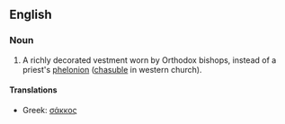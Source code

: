 {{wikipedia}}
==English==

===Noun===
{{en-noun|sakkoi}}

# A richly decorated vestment worn by Orthodox bishops, instead of a priest's [[phelonion]] ([[chasuble]] in western church).

====Translations====
{{trans-top|vestment}}
* Greek: [[σάκκος]]
{{trans-mid}}
{{trans-bottom}}